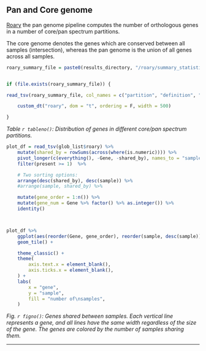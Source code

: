


## Pan and Core genome

[Roary](https://sanger-pathogens.github.io/Roary/) the pan genome pipeline computes the number of orthologous genes in a number of core/pan spectrum partitions.

The core genome denotes the genes which are conserved between all samples (intersection), whereas the pan genome is the union of all genes across all samples.

```r

roary_summary_file = paste0(results_directory, "/roary/summary_statistics.txt")


if (file.exists(roary_summary_file)) {

read_tsv(roary_summary_file, col_names = c("partition", "definition", "count")) %>% 

    custom_dt("roary", dom = "t", ordering = F, width = 500)

}

```

*Table `r tableno()`: Distribution of genes in different core/pan spectrum partitions.*



```r

plot_df = read_tsv(glob_list$roary) %>% 
    mutate(shared_by = rowSums(across(where(is.numeric)))) %>%
    pivot_longer(c(everything(), -Gene, -shared_by), names_to = "sample", values_to = "present") %>% 
    filter(present >= 1)  %>%

    # Two sorting options:
    arrange(desc(shared_by), desc(sample)) %>% 
    #arrange(sample, shared_by) %>% 

    mutate(gene_order = 1:n()) %>% 
    mutate(gene_num = Gene %>% factor() %>% as.integer()) %>% 
    identity()



plot_df %>%
    ggplot(aes(reorder(Gene, gene_order), reorder(sample, desc(sample)), fill = factor(shared_by))) +
    geom_tile() +

    theme_classic() +
    theme(
        axis.text.x = element_blank(),
        axis.ticks.x = element_blank(),
    ) +
    labs(
        x = "gene",
        y = "sample",
        fill = "number of\nsamples",
    )

```

*Fig. `r figno()`: Genes shared between samples. Each vertical line represents a gene, and all lines have the same width regardless of the size of the gene. The genes are colored by the number of samples sharing them.*


---





